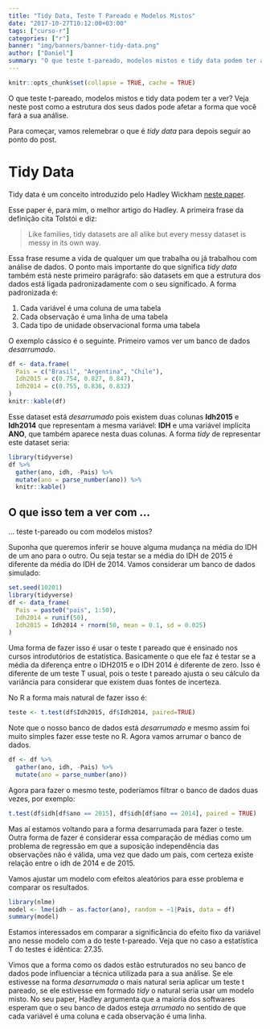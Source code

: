 ```yaml
---
title: "Tidy Data, Teste T Pareado e Modelos Mistos"
date: "2017-10-27T10:12:00+03:00"
tags: ["curso-r"]
categories: ["r"]
banner: "img/banners/banner-tidy-data.png"
author: ["Daniel"]
summary: "O que teste t-pareado, modelos mistos e tidy data podem ter a ver? Veja neste post como a estrutura dos seus dados pode afetar a forma que você fará a sua análise."
---
```


```r
knitr::opts_chunk$set(collapse = TRUE, cache = TRUE)
```


O que teste t-pareado, modelos mistos e tidy data podem ter a ver? Veja neste post como a estrutura dos seus dados pode afetar a forma que você fará a sua análise.

Para começar, vamos relemebrar o que é *tidy data* para depois seguir ao ponto do post.

# Tidy Data

Tidy data é um conceito introduzido pelo Hadley Wickham [neste paper](https://www.jstatsoft.org/article/view/v059i10/v59i10.pdf).

Esse paper é, para mim, o melhor artigo do Hadley. A primeira frase da definição cita Tolstói e diz:

> Like families, tidy datasets are all alike but every messy dataset is messy in its own way.

Essa frase resume a vida de qualquer um que trabalha ou já trabalhou com análise de dados. O ponto mais importante do que significa *tidy data* também está neste primeiro parágrafo: são datasets em que a estrutura dos dados está ligada padronizadamente com o seu significado. A forma padronizada é:

1) Cada variável é uma coluna de uma tabela
2) Cada observação é uma linha de uma tabela
3) Cada tipo de unidade observacional forma uma tabela

O exemplo cássico é o seguinte. Primeiro vamos ver um banco de dados *desarrumado*.

```r
df <- data.frame(
  Pais = c("Brasil", "Argentina", "Chile"),
  Idh2015 = c(0.754, 0.827, 0.847),
  Idh2014 = c(0.755, 0.836, 0.832)
)
knitr::kable(df)
```

Esse dataset está *desarrumado* pois existem duas colunas **Idh2015** e **Idh2014** que representam a mesma variável: **IDH** e uma variável implícita **ANO**, que também aparece nesta duas colunas. A forma *tidy* de representar este dataset seria:

```r
library(tidyverse)
df %>%
  gather(ano, idh, -Pais) %>%
  mutate(ano = parse_number(ano)) %>%
  knitr::kable()
```


## O que isso tem a ver com ...

... teste t-pareado ou com modelos mistos?

Suponha que queremos inferir se houve alguma mudança na média do IDH de um ano para o outro.
Ou seja testar se a média do IDH de 2015 é diferente da média do IDH de 2014.
Vamos considerar um banco de dados simulado:

```r
set.seed(10201)
library(tidyverse)
df <- data_frame(
  Pais = paste0("pais", 1:50),
  Idh2014 = runif(50),
  Idh2015 = Idh2014 + rnorm(50, mean = 0.1, sd = 0.025)
)
```

Uma forma de fazer isso é usar o teste t pareado que é ensinado nos cursos introdutórios de estatística. Basicamente o que ele faz é testar se a média da diferença entre o IDH2015 e o IDH 2014 é diferente de zero. Isso é diferente de um teste T usual, pois o teste t pareado ajusta o seu cálculo da variância para considerar que existem duas fontes de incerteza.

No R a forma mais natural de fazer isso é:

```r
teste <- t.test(df$Idh2015, df$Idh2014, paired=TRUE)
```

Note que o nosso banco de dados está *desarrumado* e mesmo assim foi muito simples fazer
esse teste no R. Agora vamos arrumar o banco de dados.

```r
df <- df %>%
  gather(ano, idh, -Pais) %>%
  mutate(ano = parse_number(ano))
```

Agora para fazer o mesmo teste, poderíamos filtrar o banco de dados duas vezes, por exemplo:

```r
t.test(df$idh[df$ano == 2015], df$idh[df$ano == 2014], paired = TRUE)
```

Mas aí estamos voltando para a forma desarrumada para fazer o teste.
Outra forma de fazer é considerar essa comparação de médias como um problema de regressão em que a suposição independência das observações não é válida, uma vez que dado um pais, com certeza existe relação entre o idh de 2014 e de 2015.

Vamos ajustar um modelo com efeitos aleatórios para esse problema e comparar os resultados.

```r
library(nlme)
model <- lme(idh ~ as.factor(ano), random = ~1|Pais, data = df)
summary(model)
```


Estamos interessados em comparar a significância do efeito fixo da variável ano nesse
modelo com a do teste t-pareado. Veja que no caso a estatística T do testes é idêntica: 27.35.

Vimos que a forma como os dados estão estruturados no seu banco de dados pode influenciar 
a técnica utilizada para a sua análise. Se ele estivesse na forma *desarrumada* o mais natural 
seria aplicar um teste t pareado, se ele estivesse em formado *tidy* o natural seria usar um
modelo misto. No seu paper, Hadley argumenta que a maioria dos 
softwares esperam que o seu banco de dados esteja *arrumado* no sentido de que 
cada variável é uma coluna e cada observação é uma linha.

















































